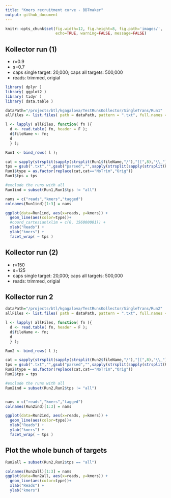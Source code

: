 ```yaml
---
title: "Kmers recruitment curve - BBTmaker"
output: github_document
---
```


```r
knitr::opts_chunk$set(fig.width=12, fig.height=8, fig.path='images/',
                      echo=TRUE, warning=FALSE, message=FALSE)
```

## Kollector run (1)

- r=0.9
- s=0.7
- caps single target: 20,000; caps all targets: 500,000
- reads: trimmed, origial


```r
library( dplyr )
library( ggplot2 )
library( tidyr )
library( data.table )

dataPath="/projects/btl/kgagalova/TestRunsKollector/SingleTrans/Run1"
allFiles <- list.files( path = dataPath, pattern = ".txt", full.names = TRUE )

l <- lapply( allFiles, function( fn ){
  d <- read.table( fn, header = F );
  d$fileName <- fn;
  d
  } );

Run1 <- bind_rows( l );

cat = sapply(strsplit(sapply(strsplit(Run1$fileName,"/"),"[[",8),"\\_"),"[[",1)
tps = gsub(".txt","",gsub("parsed","",sapply(strsplit(sapply(strsplit(Run1$fileName,"/"),"[[",8),"\\_"),"[[",2)))
Run1$type = as.factor(replace(cat,cat=="NoTrim","Orig"))
Run1$tps = tps

#exclude the runs with all
Run1ind = subset(Run1,Run1$tps != "all")

nams = c("reads","kmers","tagged")
colnames(Run1ind)[1:3] = nams
```

```r
ggplot(data=Run1ind, aes(x=reads, y=kmers)) +
  geom_line(aes(color=type))+ 
  #coord_cartesian(xlim = c(0, 156000001)) +
  xlab("Reads") + 
  ylab("kmers") +
  facet_wrap( ~ tps )
```


## Kollector run (2)

- r=150
- s=125
- caps single target: 20,000; caps all targets: 500,000
- reads: trimmed, origial

## Kollector run 2 

```r
dataPath="/projects/btl/kgagalova/TestRunsKollector/SingleTrans/Run2"
allFiles <- list.files( path = dataPath, pattern = ".txt", full.names = TRUE )

l <- lapply( allFiles, function( fn ){
  d <- read.table( fn, header = F );
  d$fileName <- fn;
  d
  } );

Run2 <- bind_rows( l );

cat = sapply(strsplit(sapply(strsplit(Run2$fileName,"/"),"[[",8),"\\_"),"[[",1)
tps = gsub(".txt","",gsub("parsed","",sapply(strsplit(sapply(strsplit(Run2$fileName,"/"),"[[",8),"\\_"),"[[",2)))
Run2$type = as.factor(replace(cat,cat=="NoTrim","Orig"))
Run2$tps = tps

#exclude the runs with all
Run2ind = subset(Run2,Run2$tps != "all")


nams = c("reads","kmers","tagged")
colnames(Run2ind)[1:3] = nams
```

```r
ggplot(data=Run2ind, aes(x=reads, y=kmers)) +
  geom_line(aes(color=type))+ 
  xlab("Reads") + 
  ylab("kmers") +
  facet_wrap( ~ tps )
```

## Plot the whole bunch of targets 

```r
Run2all = subset(Run2,Run2$tps == "all")

colnames(Run2all)[1:3] = nams
ggplot(data=Run2all, aes(x=reads, y=kmers)) +
  geom_line(aes(color=type))+ 
  xlab("Reads") + 
  ylab("kmers")
```
